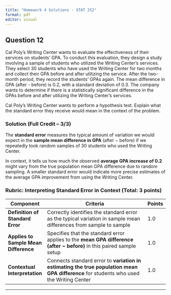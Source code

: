 ```yaml
---
title: "Homework 4 Solutions - STAT 252"
format: pdf
editor: visual
---
```


## Question 12

Cal Poly's Writing Center wants to evaluate the effectiveness of their services on students' GPA. To conduct this evaluation, they design a study involving a sample of students who utilized the Writing Center's services. They select 30 students who have used the Writing Center for two months and collect their GPA before and after utilizing the service. After the two-month period, they record the students' GPAs again. The mean difference in GPA (after - before) is 0.2, with a standard deviation of 0.3. The company wants to determine if there is a statistically significant difference in the GPAs before and after utilizing the Writing Center's services.

Cal Poly’s Writing Center wants to perform a hypothesis test. Explain what the standard error they receive would mean in the context of the problem.

### **Solution (Full Credit – 3/3)**

The **standard error** measures the typical amount of variation we would expect in the **sample mean difference in GPA** (after − before) if we repeatedly took random samples of 30 students who used the Writing Center.

In context, it tells us how much the observed **average GPA increase of 0.2** might vary from the true population mean GPA difference due to random sampling. A smaller standard error would indicate more precise estimates of the average GPA improvement from using the Writing Center.

### **Rubric: Interpreting Standard Error in Context (Total: 3 points)**

| **Component**                         | **Criteria**                                                                                                                            | **Points** |
|---------------------------------------|-----------------------------------------------------------------------------------------------------------------------------------------|------------|
| **Definition of Standard Error**      | Correctly identifies the standard error as the typical variation in sample mean differences from sample to sample                       | 1.0        |
| **Applies to Sample Mean Difference** | Specifies that the standard error applies to the **mean GPA difference (after − before)** in this paired sample setup                   | 1.0        |
| **Contextual Interpretation**         | Connects standard error to **variation in estimating the true population mean GPA difference** for students who used the Writing Center | 1.0        |

------------------------------------------------------------------------
